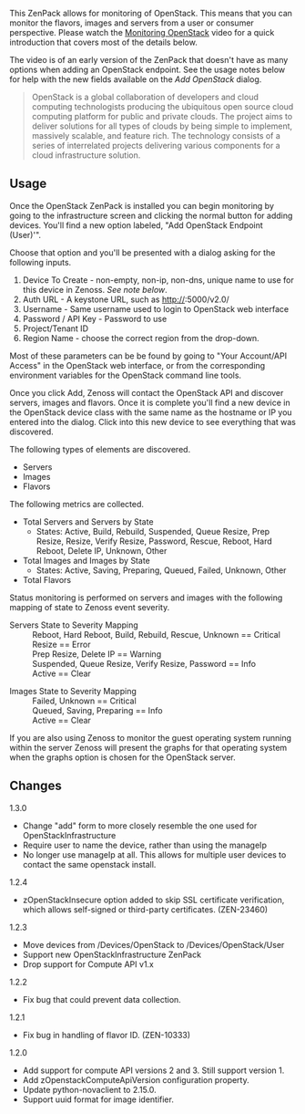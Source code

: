 This ZenPack allows for monitoring of OpenStack. This means that you can monitor the flavors, images and servers from a user or consumer perspective.  Please watch the [http://www.youtube.com/watch?v=-43gnQLbX9g Monitoring OpenStack] video for a quick introduction that covers most of the details below.

{{note}} The video is of an early version of the ZenPack that doesn't have as many options when adding an OpenStack endpoint. See the usage notes below for help with the new fields available on the ''Add OpenStack'' dialog.

<blockquote>
OpenStack is a global collaboration of developers and cloud computing technologists producing the ubiquitous open source cloud computing platform for public and private clouds. The project aims to deliver solutions for all types of clouds by being simple to implement, massively scalable, and feature rich. The technology consists of a series of interrelated projects delivering various components for a cloud infrastructure solution.
</blockquote>

== Usage ==
Once the OpenStack ZenPack is installed you can begin monitoring by going to the infrastructure screen and clicking the normal button for adding devices. You'll find a new option labeled, "Add OpenStack Endpoint (User)'".

Choose that option and you'll be presented with a dialog asking for the following inputs.

# Device To Create - non-empty, non-ip, non-dns, unique name to use for this device in Zenoss. ''See note below''.
# Auth URL - A keystone URL, such as http://<hostname>:5000/v2.0/
# Username - Same username used to login to OpenStack web interface
# Password / API Key - Password to use
# Project/Tenant ID
# Region Name - choose the correct region from the drop-down. 

Most of these parameters can be be found by going to "Your Account/API Access"
in the OpenStack web interface, or from the corresponding environment variables
for the OpenStack command line tools.

Once you click Add, Zenoss will contact the OpenStack API and discover servers, images and flavors. Once it is complete you'll find a new device in the OpenStack device class with the same name as the hostname or IP you entered into the dialog. Click into this new device to see everything that was discovered.

The following types of elements are discovered.
* Servers
* Images
* Flavors

The following metrics are collected.
* Total Servers and Servers by State
** States: Active, Build, Rebuild, Suspended, Queue Resize, Prep Resize, Resize, Verify Resize, Password, Rescue, Reboot, Hard Reboot, Delete IP, Unknown, Other
* Total Images and Images by State
** States: Active, Saving, Preparing, Queued, Failed, Unknown, Other
* Total Flavors

Status monitoring is performed on servers and images with the following mapping of state to Zenoss event severity.

;Servers State to Severity Mapping
: Reboot, Hard Reboot, Build, Rebuild, Rescue, Unknown == Critical
: Resize == Error
: Prep Resize, Delete IP == Warning
: Suspended, Queue Resize, Verify Resize, Password == Info
: Active == Clear

;Images State to Severity Mapping
: Failed, Unknown == Critical
: Queued, Saving, Preparing == Info
: Active == Clear

If you are also using Zenoss to monitor the guest operating system running within the server Zenoss will present the graphs for that operating system when the graphs option is chosen for the OpenStack server.

== Changes ==

;1.3.0
* Change "add" form to more closely resemble the one used for OpenStackInfrastructure
* Require user to name the device, rather than using the manageIp
* No longer use manageIp at all.  This allows for multiple user devices to contact the same openstack install.

;1.2.4
* zOpenStackInsecure option added to skip SSL certificate verification, which allows self-signed or third-party certificates. (ZEN-23460)

;1.2.3
* Move devices from /Devices/OpenStack to /Devices/OpenStack/User
* Support new OpenStackInfrastructure ZenPack
* Drop support for Compute API v1.x

;1.2.2
* Fix bug that could prevent data collection.

;1.2.1
* Fix bug in handling of flavor ID. (ZEN-10333)

;1.2.0
* Add support for compute API versions 2 and 3. Still support version 1.
* Add zOpenstackComputeApiVersion configuration property.
* Update python-novaclient to 2.15.0.
* Support uuid format for image identifier.
